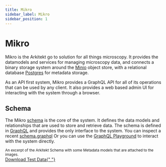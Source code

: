 ```yaml
---
title: Mikro
sidebar_label: Mikro
sidebar_position: 1
---
```



# Mikro

Mikro is the Arkitekt go to solution for all things microscopy. It provides
the datamodels and services for managing microscopy data, and connects a binary
storage system around the [Minio](https://min.io/) object store, with a relational
database [Postgres](https://postgressql.org) for metadata storage.

As an API first system, Mikro provides a GraphQL API for all of its operations that
can be used by any client. It also provides a web based admin UI for interacting with
the system through a browser.

## Schema

The Mikro [schema](docs/features/graphql#schema) is the core of the system. It defines the data models and relationships
that are used to store and retrieve data. The schema is defined in [GraphQL](https://graphql.org)
and provides the only interface to the system. You can inspect a recent [schema.graphql](/schema.graphql)
Or you can use the [GraphQL Playground](http://localhost:8020/graphql) to interact with the system
directly.

<div className="mt-2 p-6 w-full">
<Image img={schema} />

<div className="text-gray-400 mb-2">
<small>An excerpt of the Arkitekt Schema with some Metadata models that are attached to the images.</small></div>
</div>

<a href="https://downloads.openmicroscopy.org/images/Leica-LIF/imagesc-30856/20191025%20Test%20FRET%20585.%20423,%20426.lif">
  Download Test Data{" "}
</a>
